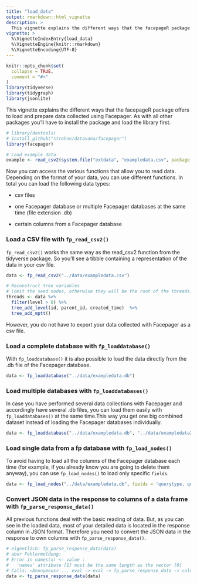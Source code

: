 ```yaml
---
title: "load_data"
output: rmarkdown::html_vignette
description: >
  This vignette explains the different ways that the facepageR package offers to load and prepare data collected using Facepager.
vignette: >
  %\VignetteIndexEntry{load_data}
  %\VignetteEngine{knitr::rmarkdown}
  %\VignetteEncoding{UTF-8}
---
```


```r
knitr::opts_chunk$set(
  collapse = TRUE,
  comment = "#>"
)
library(tidyverse)
library(tidygraph)
library(jsonlite)
```


This vignette explains the different ways that the facepageR package offers to load and prepare data collected using Facepager.
As with all other packages you'll have to install the package and load the library first.
```r
# library(devtools)
# install_github("strohne/datavana/facepager")
library(facepager)

# Load example data
example <- read_csv2(system.file("extdata", "exampledata.csv", package = "facepager"))
```

Now you can access the various functions that allow you to read data. Depending on the format of your data, you can use different functions. In total you can load the following data types:

* csv files

* one Facepager database or multiple Facepager databases at the same time (file extension .db)

* certain columns from a Facepager database



### Load a CSV file with `fp_read_csv2()`

`fp_read_csv2()` works the same way as the read_csv2 function from the tidyverse package. So you'll see a tibble containing a representation of the data in your csv file. 

```r
data <- fp_read_csv2("../data/exampledata.csv")

# Reconstruct tree variables 
# (omit the seed nodes, otherwise they will be the root of the threads)
threads <- data %>% 
  filter(level > 0) %>% 
  tree_add_level(id, parent_id, created_time)  %>% 
  tree_add_mptt()
```

However, you do not have to export your data collected with Facepager as a csv file.


### Load a complete database with `fp_loaddatabase()`

With `fp_loaddatabase()` it is also possible to load the data directly from the .db file of the Facepager database.

```r
data <- fp_loaddatabase("../data/exampledata.db")
```


### Load multiple databases with `fp_loaddatabases()`

In case you have performed several data collections with Facepager and accordingly have several .db files, you can load them easily with `fp_loaddatabases()` at the same time.This way you get one big combined dataset instead of loading the Facepager databases individually.

```r
data <- fp_loaddatabase("../data/exampledata.db", "../data/exampledata2.db")
```


### Load single data from a fp database with `fp_load_nodes()`

To avoid having to load all the columns of the Facepager database each time (for example, if you already know you are going to delete them anyway), you can use `fp_load_nodes()` to load only specific `fields`.

```r
data <- fp_load_nodes("../data/exampledata.db", fields = 'querytype, querytime, objecttype')
```

### Convert JSON data in the response to columns of a data frame with `fp_parse_response_data()`

All previous functions deal with the basic reading of data. But, as you can see in the loaded data, most of your detailed data is located in the response column in JSON format. Therefore you need to convert the JSON data in the response to own columns with `fp_parse_response_data()`.

```r
# eigentlich: fp_parse_response_data(data)
# aber Fehlermeldung: 
# Error in names(x) <- value : 
#   'names' attribute [1] must be the same length as the vector [0] 
# Calls: <Anonymous> ... eval -> eval -> fp_parse_response_data -> colnames<-
data <- fp_parse_response_data(data)
```


